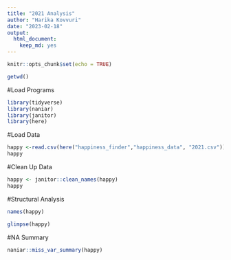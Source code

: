 ```yaml
---
title: "2021 Analysis"
author: "Harika Kovvuri"
date: "2023-02-18"
output: 
  html_document: 
    keep_md: yes
---
```


```r
knitr::opts_chunk$set(echo = TRUE)
```

```r
getwd()
```

#Load Programs
```r
library(tidyverse)
library(naniar)
library(janitor)
library(here)
```

#Load Data
```r
happy <-read.csv(here("happiness_finder","happiness_data", "2021.csv"))
happy
```

#Clean Up Data
```r
happy <- janitor::clean_names(happy)
happy
```

#Structural Analysis

```r
names(happy)
```

```r
glimpse(happy)
```

#NA Summary
```r
naniar::miss_var_summary(happy)
```